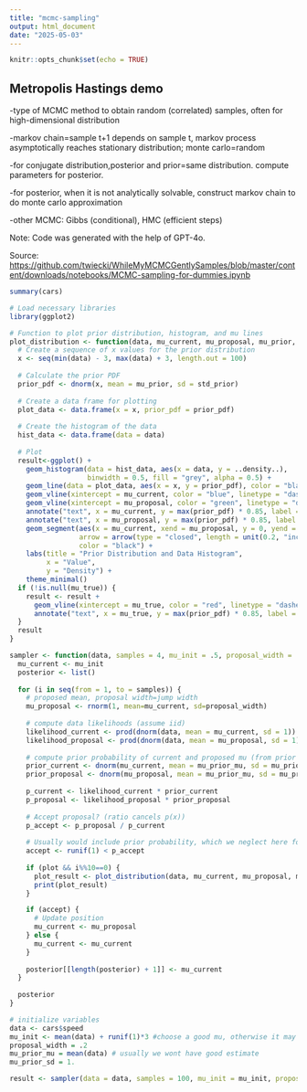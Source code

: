 ```yaml
---
title: "mcmc-sampling"
output: html_document
date: "2025-05-03"
---
```


```r
knitr::opts_chunk$set(echo = TRUE)
```

## Metropolis Hastings demo

-type of MCMC method to obtain random (correlated) samples, often for high-dimensional distribution

-markov chain=sample t+1 depends on sample t, markov process asymptotically reaches stationary distribution; monte carlo=random

-for conjugate distribution,posterior and prior=same distribution. compute parameters for posterior.

-for posterior, when it is not analytically solvable, construct markov chain to do monte carlo approximation

-other MCMC: Gibbs (conditional), HMC (efficient steps)

Note: Code was generated with the help of GPT-4o.

Source: <https://github.com/twiecki/WhileMyMCMCGentlySamples/blob/master/content/downloads/notebooks/MCMC-sampling-for-dummies.ipynb>

```r
summary(cars)
```

```r
# Load necessary libraries
library(ggplot2)

# Function to plot prior distribution, histogram, and mu lines
plot_distribution <- function(data, mu_current, mu_proposal, mu_prior, std_prior, mu_true=NULL) {
  # Create a sequence of x values for the prior distribution
  x <- seq(min(data) - 3, max(data) + 3, length.out = 100)
  
  # Calculate the prior PDF
  prior_pdf <- dnorm(x, mean = mu_prior, sd = std_prior)
  
  # Create a data frame for plotting
  plot_data <- data.frame(x = x, prior_pdf = prior_pdf)
  
  # Create the histogram of the data
  hist_data <- data.frame(data = data)
  
  # Plot
  result<-ggplot() +
    geom_histogram(data = hist_data, aes(x = data, y = ..density..), 
                   binwidth = 0.5, fill = "grey", alpha = 0.5) +                # data distribution
    geom_line(data = plot_data, aes(x = x, y = prior_pdf), color = "black") +   # prior distribution
    geom_vline(xintercept = mu_current, color = "blue", linetype = "dashed", size = 1) +    # current mu
    geom_vline(xintercept = mu_proposal, color = "green", linetype = "dashed", size = 1) + # proposed mu
    annotate("text", x = mu_current, y = max(prior_pdf) * 0.85, label = "Current mu", color = "blue", vjust = -1) +
    annotate("text", x = mu_proposal, y = max(prior_pdf) * 0.85, label = "Proposed mu", color = "green", vjust = -1) +
    geom_segment(aes(x = mu_current, xend = mu_proposal, y = 0, yend = 0), 
                 arrow = arrow(type = "closed", length = unit(0.2, "inches")), 
                 color = "black") +
    labs(title = "Prior Distribution and Data Histogram",
         x = "Value",
         y = "Density") +
    theme_minimal()
  if (!is.null(mu_true)) {
    result <- result + 
      geom_vline(xintercept = mu_true, color = "red", linetype = "dashed", size = 1) +
      annotate("text", x = mu_true, y = max(prior_pdf) * 0.85, label = "True mu", color = "red", vjust = -1)
  }
  result
}

```

```r
sampler <- function(data, samples = 4, mu_init = .5, proposal_width = .5, plot = FALSE, mu_prior_mu = 0, mu_prior_sd = 1., mu_true=NULL) {
  mu_current <- mu_init
  posterior <- list()
  
  for (i in seq(from = 1, to = samples)) {
    # proposed mean, proposal width=jump width
    mu_proposal <- rnorm(1, mean=mu_current, sd=proposal_width)
    
    # compute data likelihoods (assume iid)
    likelihood_current <- prod(dnorm(data, mean = mu_current, sd = 1))
    likelihood_proposal <- prod(dnorm(data, mean = mu_proposal, sd = 1))
    
    # compute prior probability of current and proposed mu (from prior distribution)
    prior_current <- dnorm(mu_current, mean = mu_prior_mu, sd = mu_prior_sd)
    prior_proposal <- dnorm(mu_proposal, mean = mu_prior_mu, sd = mu_prior_sd)
    
    p_current <- likelihood_current * prior_current
    p_proposal <- likelihood_proposal * prior_proposal
    
    # Accept proposal? (ratio cancels p(x))
    p_accept <- p_proposal / p_current
    
    # Usually would include prior probability, which we neglect here for simplicity
    accept <- runif(1) < p_accept
    
    if (plot && i%%10==0) {
      plot_result <- plot_distribution(data, mu_current, mu_proposal, mu_prior_mu, mu_prior_sd, mu_true)
      print(plot_result)
    }

    if (accept) {
      # Update position
      mu_current <- mu_proposal
    } else {
      mu_current <- mu_current
    }
    
    posterior[[length(posterior) + 1]] <- mu_current
  }
  
  posterior
}
```

```r
# initialize variables
data <- cars$speed
mu_init <- mean(data) + runif(1)*3 #choose a good mu, otherwise it may get nan's and get stuck 
proposal_width = .2
mu_prior_mu = mean(data) # usually we wont have good estimate
mu_prior_sd = 1.

result <- sampler(data = data, samples = 100, mu_init = mu_init, proposal_width = proposal_width, plot = TRUE, mu_prior_mu = mu_prior_mu, mu_prior_sd = mu_prior_sd, mu_true = mean(data))
```
